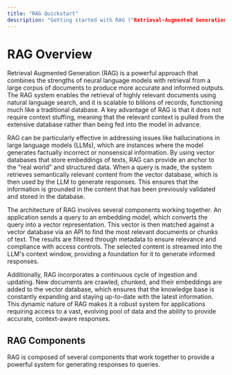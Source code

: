 ```yaml
---
title: "RAG Quickstart"
description: "Getting started with RAG ("Retrieval-Augmented Generation")"
---
```


# RAG Overview

Retrieval Augmented Generation (RAG) is a powerful approach that combines the strengths of neural language models with retrieval from a large corpus of documents to produce more accurate and informed outputs. The RAG system enables the retrieval of highly relevant documents using natural language search, and it is scalable to billions of records, functioning much like a traditional database. A key advantage of RAG is that it does not require context stuffing, meaning that the relevant context is pulled from the extensive database rather than being fed into the model in advance.

RAG can be particularly effective in addressing issues like hallucinations in large language models (LLMs), which are instances where the model generates factually incorrect or nonsensical information. By using vector databases that store embeddings of texts, RAG can provide an anchor to the "real world" and structured data. When a query is made, the system retrieves semantically relevant content from the vector database, which is then used by the LLM to generate responses. This ensures that the information is grounded in the content that has been previously validated and stored in the database.

The architecture of RAG involves several components working together. An application sends a query to an embedding model, which converts the query into a vector representation. This vector is then matched against a vector database via an API to find the most relevant documents or chunks of text. The results are filtered through metadata to ensure relevance and compliance with access controls. The selected content is streamed into the LLM's context window, providing a foundation for it to generate informed responses.

Additionally, RAG incorporates a continuous cycle of ingestion and updating. New documents are crawled, chunked, and their embeddings are added to the vector database, which ensures that the knowledge base is constantly expanding and staying up-to-date with the latest information. This dynamic nature of RAG makes it a robust system for applications requiring access to a vast, evolving pool of data and the ability to provide accurate, context-aware responses.

## RAG Components

RAG is composed of several components that work together to provide a powerful system for generating responses to queries.